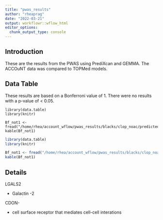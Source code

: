 ```yaml
---
title: "pwas_results"
author: "rheaprag"
date: "2022-03-21"
output: workflowr::wflow_html
editor_options:
  chunk_output_type: console
---
```


## Introduction

These are the results from the PWAS using PrediXcan and GEMMA. The ACCOuNT data was compared to TOPMed models. 

## Data Table

These results are based on a Bonferroni value of 1. There were no results with a p-value of < 0.05. 

```{}
library(data.table)
library(knitr)

Bf_not1 <- fread("/home/rhea/account_wflow/pwas_results/blacks/clop_noac/predicted_levels/clop_noac_CrCl_BFnot1_PCAIR_PAV_filtered_baseline_rho0.1_zpval0.05.adj.txt")
kable(Bf_not1)
```

```r
library(data.table)
library(knitr)

Bf_not1 <- fread("/home/rhea/account_wflow/pwas_results/blacks/clop_noac/predicted_levels/clop_noac_CrCl_BFnot1_PCAIR_PAV_filtered_baseline_rho0.1_zpval0.05.adj.txt")
kable(Bf_not1)
```

## Details
LGALS2

* Galactin -2

CDON-

* cell surface receptor that mediates cell-cell interations
